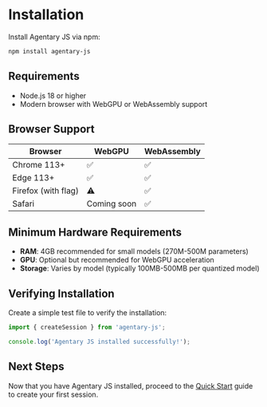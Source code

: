 # Installation

Install Agentary JS via npm:

```bash
npm install agentary-js
```

## Requirements

- Node.js 18 or higher
- Modern browser with WebGPU or WebAssembly support

## Browser Support

| Browser | WebGPU | WebAssembly |
|---------|--------|-------------|
| Chrome 113+ | ✅ | ✅ |
| Edge 113+ | ✅ | ✅ |
| Firefox (with flag) | ⚠️ | ✅ |
| Safari | Coming soon | ✅ |

## Minimum Hardware Requirements

- **RAM**: 4GB recommended for small models (270M-500M parameters)
- **GPU**: Optional but recommended for WebGPU acceleration
- **Storage**: Varies by model (typically 100MB-500MB per quantized model)

## Verifying Installation

Create a simple test file to verify the installation:

```javascript
import { createSession } from 'agentary-js';

console.log('Agentary JS installed successfully!');
```

## Next Steps

Now that you have Agentary JS installed, proceed to the [Quick Start](/getting-started/quick-start) guide to create your first session.
